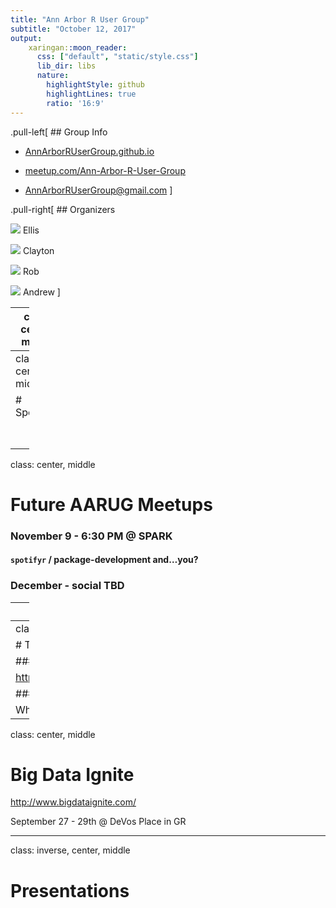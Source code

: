 ```yaml
---
title: "Ann Arbor R User Group"
subtitle: "October 12, 2017"
output:
    xaringan::moon_reader:
      css: ["default", "static/style.css"]
      lib_dir: libs
      nature:
        highlightStyle: github
        highlightLines: true
        ratio: '16:9'
---
```


.pull-left[
## Group Info

- [AnnArborRUserGroup.github.io](https://AnnArborRUserGroup.github.io)

- [meetup.com/Ann-Arbor-R-User-Group](http://meetup.com/Ann-Arbor-R-User-Group)

- [AnnArborRUserGroup@gmail.com](AnnArborRUserGroup@gmail.com)
]

.pull-right[
## Organizers

![](https://avatars3.githubusercontent.com/u/9932219?v=3&s=96) Ellis

![](https://avatars3.githubusercontent.com/u/5169330?v=3&s=96) Clayton

![](https://avatars3.githubusercontent.com/u/5975297?v=3&s=96) Rob

![](https://avatars3.githubusercontent.com/u/8618665?v=3&s=96) Andrew
]

---
class: center, middle

<img src="static/slack_cmyk.png" width="200">

<img src="static/everywhere@2x.png" width="200">

### [https://a2mads.herokuapp.com/](https://a2mads.herokuapp.com/)

---
class: center, middle

# Sponsors

<img src="static/RConsortium_Horizontal_Pantone.png"  style="max-width: 30%; display: block; margin: 0 auto;">

<img src="static/spark-logo.jpeg" style="max-width: 30%; display: block; margin: 0 auto;">

---
class: center, middle

# Future AARUG Meetups

### November 9 - 6:30 PM @ SPARK
#### `spotifyr` / package-development and...you?

### December - social TBD

---
class: center, middle

# Other Events

### PyData Ann Arbor - Tuesday, November 14 @ TD Ameritrade

### a2-dlearn - November 17, 2017 @ Bob and Betty Beyster Building

---
class: center, middle

# This month in R

### RStudio 1.1
Dark theme, better terminal support, etc.

<https://www.rstudio.com/products/rstudio/download/#download>

### R 3.4.2 (Short Summer)
Mostly bugfixes

Who's gonna build R for Windows and Rtools now?

---
class: center, middle

# Big Data Ignite

<http://www.bigdataignite.com/>

September 27 - 29th @ DeVos Place in GR

---
class: inverse, center, middle

# Presentations

